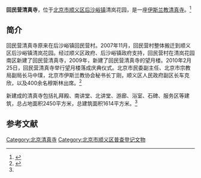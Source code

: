 {{Coord|40.118513|116.543155|type:landmark_region:CN-11_source:GoogleMaps|display=title}}
'''回民营清真寺'''，位于[[北京市|北京市]][[顺义区|顺义区]][[后沙峪地区|后沙峪镇]]清岚花园，是一座[[伊斯兰教|伊斯兰教]][[清真寺|清真寺]]。<ref>{{Cite web |url=http://www.bjethnic.gov.cn/zjhd/zjhdDetail.asp?pos=82&id=5823 |title=回民营清真寺，北京的民族与宗教，于2015-04-08查阅 |accessdate=2015-04-08 |archive-date=2012-04-09 |archive-url=https://web.archive.org/web/20120409150344/http://www.bjethnic.gov.cn/zjhd/zjhdDetail.asp?pos=82&id=5823 |dead-url=yes }}</ref>

==简介==
回民营清真寺原来在后沙峪镇回民营村。2007年11月，回民营村整体搬迁到顺义区后沙峪镇清岚花园。经过顺义区政府、后沙峪镇政府支持，回民营村在清岚花园南区新建了回民营清真寺，2009年，新建了回民营清真寺的望月楼。2010年2月25日，回民营清真寺举行望月楼落成庆典仪式。北京市民委副主任、北京市宗教局副局长马中璞，北京市伊斯兰教协会秘书长丁刚，顺义区人民政府副区长车克欣，以及400余名穆斯林出席。<ref name=sywc>{{Cite web |url=http://www.bjshy.gov.cn/Item/26829.aspx |title=后沙峪镇回民营清真寺望月楼落成，顺义网城，2010-02-26 |accessdate=2015-04-08 |archive-date=2015-09-23 |archive-url=https://web.archive.org/web/20150923205153/http://www.bjshy.gov.cn/Item/26829.aspx |dead-url=no }}</ref>

新建成的清真寺包括礼拜殿、南讲堂、北讲堂、游廊、浴室、石碑、服务区等建筑，总占地面积2450平方米，总建筑面积1614平方米。<ref name=sywc/>

==参考文献==
{{reflist}}

[[Category:北京清真寺|Category:北京清真寺]]
[[Category:北京市顺义区普查登记文物|Category:北京市顺义区普查登记文物]]